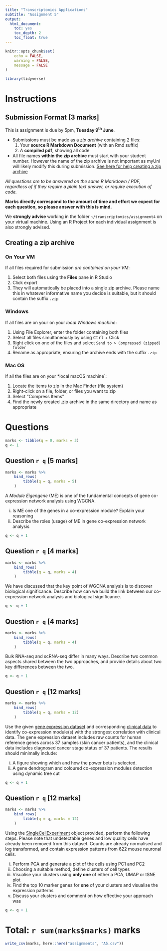 ```yaml
---
title: "Transcriptomics Applications"
subtitle: "Assignment 5"
output: 
  html_document: 
    toc: yes
    toc_depth: 2
    toc_float: true
---
```


```r
knitr::opts_chunk$set(
    echo = FALSE, 
    warning = FALSE,
    message = FALSE
)
```

```r
library(tidyverse)
```

# Instructions

## Submission Format [3 marks]

This is assignment is due by 5pm, **Tuesday 9^th^ June**.

- Submissions must be made as a *zip archive* containing 2 files:
    1. Your **source R Markdown Document** (with an Rmd suffix)
    2. A **compiled pdf**, showing all code
- All file names **within the zip archive** must start with your student number.
However the name of the zip archive is not important as myUni will likely modify this during submission. [See here for help creating a zip archive](#creating-a-zip-archive)
    
*All questions are to be answered on the same R Markdown / PDF, regardless of if they require a plain text answer, or require execution of code.*

**Marks directly correspond to the amount of time and effort we expect for each question, so please answer with this is mind.**

We **strongly advise** working in the folder `~/transcriptomics/assignment4` on your virtual machine.
Using an R Project for each individual assignment is also strongly advised.

## Creating a zip archive {.tabset}

### On Your VM

If all files required for submission *are contained on your VM*:

1. Select both files using the **Files** pane in R Studio
2. Click export
3. They will automatically be placed into a single zip archive. Please name this in whatever informative name you decide is suitable, but it should contain the suffix `.zip`

### Windows

If all files are on your on your *local Windows machine*:

1. Using File Explorer, enter the folder containing both files
2. Select all files simultaneously by using <kbd>Ctrl</kbd> + Click
3. Right click on one of the files and select `Send to > Compressed (zipped) folder`
4. Rename as appropriate, ensuring the archive ends with the suffix `.zip`

### Mac OS

If all the files are on your *local macOS machine`:

1. Locate the items to zip in the Mac Finder (file system)
2. Right-click on a file, folder, or files you want to zip
3. Select “Compress Items”
4. Find the newly created .zip archive in the same directory and name as appropriate


# Questions

```r
marks <- tibble(q = 0, marks = 3)
q <- 1
```

## Question `r q` [5 marks]

```r
marks <- marks %>%
    bind_rows(
        tibble(q = q, marks = 5)
    )
```

A *Module Eigengene* (ME) is one of the fundamental concepts of gene co-expression network analysis using WGCNA. 

i. Is ME one of the genes in a co-expression module? Explain your reasoning
ii. Describe the roles (usage) of ME in gene co-expression network analysis

```r
q <- q + 1
```

## Question `r q` [4 marks]

```r
marks <- marks %>%
    bind_rows(
        tibble(q = q, marks = 4)
    )
```

We have discussed that the key point of WGCNA analysis is to discover biological significance.
Describe how can we build the link between our co-expression network analysis and biological significance.

```r
q <- q + 1
```


## Question `r q` [4 marks]

```r
marks <- marks %>%
    bind_rows(
        tibble(q = q, marks = 4)
    )
```

Bulk RNA-seq and scRNA-seq differ in many ways.
Describe two common aspects shared between the two approaches, and provide details about two key differences between the two.

```r
q <- q + 1
```


## Question `r q` [12 marks]

```r
marks <- marks %>%
    bind_rows(
        tibble(q = q, marks = 12)
    )
```

Use the given [gene expression dataset](data/WGCNA_rawCounts.tsv) and corresponding [clinical data](data/WGCNA_clinical_data.tsv) to identify co-expression module(s) with the strongest correlation with clinical data. 
The gene expression dataset includes raw counts for human reference genes across 37 samples (skin cancer patients), and the clinical data includes diagnosed cancer stage status of 37 patients. 
The results should minimally include:

i. A figure showing which and how the power beta is selected.
ii. A gene dendrogram and coloured co-expression modules detection using dynamic tree cut

```r
q <- q + 1
```

## Question `r q` [12 marks]

```r
marks <- marks %>%
    bind_rows(
        tibble(q = q, marks = 12)
    )
```

Using the [SingleCellExperiment](data/sce.rds) object provided, perform the following steps.
Please note that undetectable genes and low quality cells have already been removed from this dataset.
Counts are already normalised and log transformed, and contain expression patterns from 622 mouse neuronal cells.

i. Perform PCA and generate a plot of the cells using PC1 and PC2
ii. Choosing a suitable method, define clusters of cell types
iii. Visualise your clusters using **only one** of either a PCA, UMAP or tSNE plot
iv. Find the top 10 marker genes for **one** of your clusters and visualise the expression patterns
v. Discuss your clusters and comment on how effective your approach was

```r
q <- q + 1
```



# Total: `r sum(marks$marks)` marks

```r
write_csv(marks, here::here("assignments", "A5.csv"))
```
